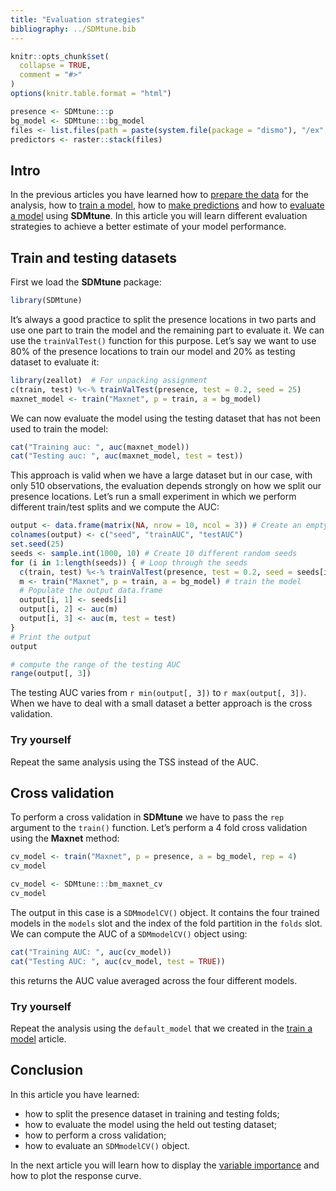 ```yaml
---
title: "Evaluation strategies"
bibliography: ../SDMtune.bib
---
```


```r
knitr::opts_chunk$set(
  collapse = TRUE,
  comment = "#>"
)
options(knitr.table.format = "html")
```

```r
presence <- SDMtune:::p
bg_model <- SDMtune:::bg_model
files <- list.files(path = paste(system.file(package = "dismo"), "/ex", sep = ""), pattern = "grd", full.names = T)
predictors <- raster::stack(files)
```

## Intro

In the previous articles you have learned how to [prepare the data](./prepare_data.html) for the analysis, how to [train a model](./train_model.html), how to [make predictions](./make_predictions.html) and how to [evaluate a model](./evaluate_model.html) using **SDMtune**. In this article you will learn different evaluation strategies to achieve a better estimate of your model performance.

## Train and testing datasets

First we load the **SDMtune** package:

```r
library(SDMtune)
```

It's always a good practice to split the presence locations in two parts and use one part to train the model and the remaining part to evaluate it. We can use the `trainValTest()` function for this purpose. Let's say we want to use 80\% of the presence locations to train our model and 20\% as testing dataset to evaluate it:
```r
library(zeallot)  # For unpacking assignment
c(train, test) %<-% trainValTest(presence, test = 0.2, seed = 25)
maxnet_model <- train("Maxnet", p = train, a = bg_model)
```

We can now evaluate the model using the testing dataset that has not been used to train the model:
```r
cat("Training auc: ", auc(maxnet_model))
cat("Testing auc: ", auc(maxnet_model, test = test))
```

This approach is valid when we have a large dataset but in our case, with only 510 observations, the evaluation depends strongly on how we split our presence locations. Let's run a small experiment in which we perform different train/test splits and we compute the AUC:
```r
output <- data.frame(matrix(NA, nrow = 10, ncol = 3)) # Create an empty data.frame
colnames(output) <- c("seed", "trainAUC", "testAUC")
set.seed(25)
seeds <- sample.int(1000, 10) # Create 10 different random seeds
for (i in 1:length(seeds)) { # Loop through the seeds
  c(train, test) %<-% trainValTest(presence, test = 0.2, seed = seeds[i]) # Make the train/test split
  m <- train("Maxnet", p = train, a = bg_model) # train the model
  # Populate the output data.frame
  output[i, 1] <- seeds[i]
  output[i, 2] <- auc(m)
  output[i, 3] <- auc(m, test = test)
}
# Print the output
output

# compute the range of the testing AUC
range(output[, 3])
```

The testing AUC varies from `r min(output[, 3])` to `r max(output[, 3])`. When we have to deal with a small dataset a better approach is the cross validation.

### Try yourself

Repeat the same analysis using the TSS instead of the AUC.

## Cross validation

To perform a cross validation in **SDMtune** we have to pass the `rep` argument to the `train()` function. Let's perform a 4 fold cross validation using the **Maxnet** method:
```r
cv_model <- train("Maxnet", p = presence, a = bg_model, rep = 4)
cv_model
```
```r
cv_model <- SDMtune:::bm_maxnet_cv
cv_model
```

The output in this case is a `SDMmodelCV()` object. It contains the four trained models in the `models` slot and the index of the fold partition in the `folds` slot. We can compute the AUC of a `SDMmodelCV()` object using:
```r
cat("Training AUC: ", auc(cv_model))
cat("Testing AUC: ", auc(cv_model, test = TRUE))
```

this returns the AUC value averaged across the four different models.

### Try yourself

Repeat the analysis using the `default_model` that we created in the [train a model](./model_training.html#train-a-model-with-default-settings) article.

## Conclusion

In this article you have learned:

* how to split the presence dataset in training and testing folds;
* how to evaluate the model using the held out testing dataset;
* how to perform a cross validation;
* how to evaluate an `SDMmodelCV()` object.

In the next article you will learn how to display the [variable importance](./variable_importance.html) and how to plot the response curve.
